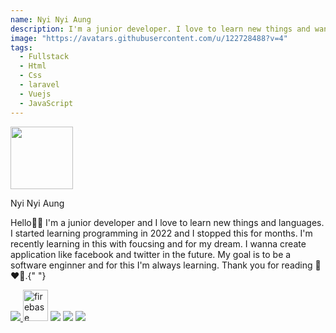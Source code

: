 ```yaml
---
name: Nyi Nyi Aung
description: I'm a junior developer. I love to learn new things and want to create application to help people in the world especially my country.
image: "https://avatars.githubusercontent.com/u/122728488?v=4"
tags:
  - Fullstack
  - Html
  - Css
  - laravel
  - Vuejs
  - JavaScript
---
```


<div class="flex flex-col items-center">
  <img
    src="https://avatars.githubusercontent.com/u/122728488?v=4"
    width="100"
    class="border-0 rounded-full"
  />
  <p class="mt-1">Nyi Nyi Aung</p>
</div>

<div class="mt-10">
  <p>
    Hello👋👋 I'm a junior developer and I love to learn new things and
    languages. I started learning programming in 2022 and I stopped this for
    months. I'm recently learning in this with foucsing and for my dream. I
    wanna create application like facebook and twitter in the future. My goal is
    to be a software enginner and for this I'm always learning. Thank you for
    reading 🥰❤️🥰.{" "}
  </p>
</div>

<div class="mt-16 flex justify-center items-center gap-9">
  <a href="https://github.com/NyiNyiAung16" target="_blank">
    <img
      src="https://github.githubassets.com/images/modules/logos_page/GitHub-Mark.png"
      class="w-10 rounded-lg"
    />
  </a>
  <img
    src="https://www.vectorlogo.zone/logos/firebase/firebase-icon.svg"
    alt="firebase"
    width="40"
    height="50"
  />
  <img
    className="h-8"
    src="https://raw.githubusercontent.com/github/explore/80688e429a7d4ef2fca1e82350fe8e3517d3494d/topics/javascript/javascript.png"
  />
  <img
    className="h-8"
    src="https://raw.githubusercontent.com/github/explore/80688e429a7d4ef2fca1e82350fe8e3517d3494d/topics/vue/vue.png"
  />
  <img className="h-8" src="https://laravel.com/img/logomark.min.svg" />
</div>
